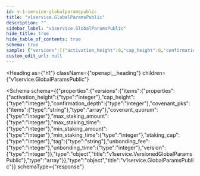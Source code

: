 ```yaml
---
id: v-1-service-globalparamspublic
title: "v1service.GlobalParamsPublic"
description: ""
sidebar_label: "v1service.GlobalParamsPublic"
hide_title: true
hide_table_of_contents: true
schema: true
sample: {"versions":[{"activation_height":0,"cap_height":0,"confirmation_depth":0,"covenant_pks":["string"],"covenant_quorum":0,"max_staking_amount":0,"max_staking_time":0,"min_staking_amount":0,"min_staking_time":0,"staking_cap":0,"tag":"string","unbonding_fee":0,"unbonding_time":0,"version":0}]}
custom_edit_url: null
---
```



<Heading
  as={"h1"}
  className={"openapi__heading"}
  children={"v1service.GlobalParamsPublic"}
>
</Heading>





<Schema
  schema={{"properties":{"versions":{"items":{"properties":{"activation_height":{"type":"integer"},"cap_height":{"type":"integer"},"confirmation_depth":{"type":"integer"},"covenant_pks":{"items":{"type":"string"},"type":"array"},"covenant_quorum":{"type":"integer"},"max_staking_amount":{"type":"integer"},"max_staking_time":{"type":"integer"},"min_staking_amount":{"type":"integer"},"min_staking_time":{"type":"integer"},"staking_cap":{"type":"integer"},"tag":{"type":"string"},"unbonding_fee":{"type":"integer"},"unbonding_time":{"type":"integer"},"version":{"type":"integer"}},"type":"object","title":"v1service.VersionedGlobalParamsPublic"},"type":"array"}},"type":"object","title":"v1service.GlobalParamsPublic"}}
  schemaType={"response"}
>
  
</Schema>
            
